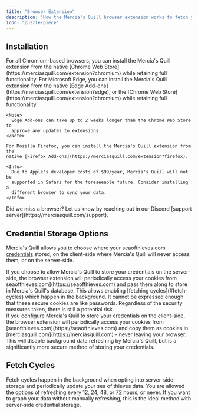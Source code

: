 ```yaml
---
title: "Browser Extension"
description: "How the Mercia's Quill browser extension works to fetch your Sea of Thieves Data"
icon: "puzzle-piece"
---
```


## Installation

<Tabs>
  <Tab title="Chromium" >
   For all <Tooltip tip="Chrome, Brave, Opera, etc.">Chromium-based</Tooltip> browsers, you can install the Mercia's Quill extension from the native [Chrome Web Store](https://merciasquill.com/extension?chromium) while retaining full functionality.

  </Tab>

  <Tab title="Microsoft Edge">
    For Microsoft Edge, you can install the Mercia's Quill extension from the native [Edge Add-ons](https://merciasquill.com/extension?edge), or the [Chrome Web Store](https://merciasquill.com/extension?chromium) while retaining full functionality.

    <Note>
      Edge Add-ons can take up to 2 weeks longer than the Chrome Web Store to
      approve any updates to extensions.
    </Note>

  </Tab>

  <Tab title="Mozilla Firefox">

    For Mozilla Firefox, you can install the Mercia's Quill extension from the
    native [Firefox Add-ons](https://merciasquill.com/extension?firefox).

  </Tab>

  <Tab title="Apple Safari">

    <Info>
      Due to Apple's developer costs of $99/year, Mercia's Quill will not be
      supported in Safari for the foreseeable future. Consider installing a
      different browser to sync your data.
    </Info>

  </Tab>

  <Tab title="Other">
    Did we miss a browser? Let us know by reaching out in our Discord [support server](https://merciasquill.com/support).
  </Tab>
</Tabs>

## Credential Storage Options

Mercia's Quill allows you to choose where your seaofthieves.com [credentials](/sea-of-thieves-api/auth) stored, on the client-side where Mercia's Quill will never access them, or on the <Tooltip tip="default">server-side</Tooltip>.

<Card title="Server-Side Storage" icon="server">
  If you choose to allow Mercia's Quill to store your credentials on the server-side, the browser extension will periodically access your cookies from seaofthieves.com](https://seaofthieves.com) and pass them along to store in Mercia's Quill's database. This allows enabling [fetching
  cycles](#fetch-cycles) which happen in the background.

  <Warning> 
    It cannot be expressed enough that these secure cookies are like passwords. Regardless of the <Tooltip tip="IP-restricted database and asymmetric encryption of cookies at rest">security measures</Tooltip> taken, there is still a potential risk.
  </Warning>
</Card>

<br/>

<Card title="Client-Side Storage" icon="desktop">
  If you configure Mercia's Quill to store your credentials on the client-side,
  the browser extension will periodically access your cookies from
  [seaofthieves.com](https://seaofthieves.com) and copy them as cookies in
  [merciasquill.com](https://merciasquill.com) - never leaving your browser.

  <Note>
    This will disable background data refreshing by Mercia's Quill, but is a significantly more secure method of storing your credentials.
  </Note>
</Card>



## Fetch Cycles

Fetch cycles happen in the background when opting into server-side storage and periodically update your sea of thieves data. You are allowed the options of refreshing every 12, 24, 48, or 72 hours, or <Tooltip tip="set to 0">never</Tooltip>. If you want to graph your data without manually refreshing, this is the ideal method with server-side credential storage.